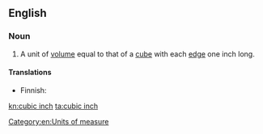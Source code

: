 ==English==

===Noun===
{{en-noun|head=[[cubic]] [[inch]]|cubic inches}}

# A unit of [[volume]] equal to that of a [[cube]] with each [[edge]] one inch long.

====Translations====
{{trans-top|unit of volume}}
* Finnish: {{t|fi|kuutiotuuma}}
{{trans-mid}}
{{trans-bottom}}

[[Category:en:Units of measure]]

[[kn:cubic inch]]
[[ta:cubic inch]]